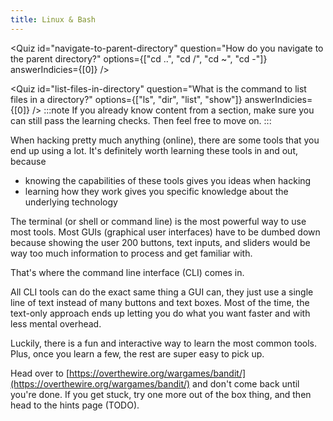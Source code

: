 ```yaml
---
title: Linux & Bash
---
```



<Quiz
  id="navigate-to-parent-directory"
  question="How do you navigate to the parent directory?"
  options={["cd ..", "cd /", "cd ~", "cd -"]}
  answerIndicies={[0]}
/>

<Quiz
  id="list-files-in-directory"
  question="What is the command to list files in a directory?"
  options={["ls", "dir", "list", "show"]}
  answerIndicies={[0]}
/>
:::note
If you already know content from a section, make sure you can still pass the learning checks.
Then feel free to move on.
:::

When hacking pretty much anything (online), there are some tools that you end up using a lot.
It's definitely worth learning these tools in and out, because

- knowing the capabilities of these tools gives you ideas when hacking
- learning how they work gives you specific knowledge about the underlying technology

The terminal (or shell or command line) is the most powerful way to use most tools.
Most GUIs (graphical user interfaces) have to be dumbed down because showing the user 200 buttons, text inputs, and sliders would be way too much information to process and get familiar with.

That's where the command line interface (CLI) comes in.

All CLI tools can do the exact same thing a GUI can, they just use a single line of text instead of many buttons and text boxes.
Most of the time, the text-only approach ends up letting you do what you want faster and with less mental overhead.

Luckily, there is a fun and interactive way to learn the most common tools. Plus, once you learn a few, the rest are super easy to pick up.

Head over to [https://overthewire.org/wargames/bandit/](https://overthewire.org/wargames/bandit/) and don't come back until you're done. If you get stuck, try one more out of the box thing, and then head to the hints page (TODO).
